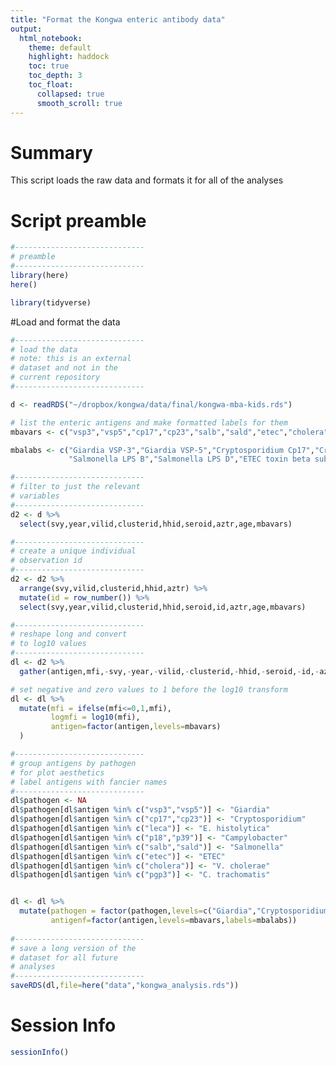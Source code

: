 ```yaml
---
title: "Format the Kongwa enteric antibody data"
output: 
  html_notebook:
    theme: default
    highlight: haddock
    toc: true
    toc_depth: 3
    toc_float:
      collapsed: true
      smooth_scroll: true
---
```


# Summary

This script loads the raw data and formats it for all of the analyses

# Script preamble
```r
#-----------------------------
# preamble
#-----------------------------
library(here)
here()

library(tidyverse)


```


#Load and format the data

```r
#-----------------------------
# load the data
# note: this is an external
# dataset and not in the
# current repository
#-----------------------------

d <- readRDS("~/dropbox/kongwa/data/final/kongwa-mba-kids.rds")

# list the enteric antigens and make formatted labels for them
mbavars <- c("vsp3","vsp5","cp17","cp23","salb","sald","etec","cholera","p18","p39","leca","pgp3")

mbalabs <- c("Giardia VSP-3","Giardia VSP-5","Cryptosporidium Cp17","Cryptosporidium Cp23",
             "Salmonella LPS B","Salmonella LPS D","ETEC toxin beta subunit","Cholera toxin beta subunit","Campylobacter p18","Campylobacter p39","E. histolytica LecA","C. trachomatis pgp3")

#-----------------------------
# filter to just the relevant
# variables
#-----------------------------
d2 <- d %>% 
  select(svy,year,vilid,clusterid,hhid,seroid,aztr,age,mbavars)

#-----------------------------
# create a unique individual
# observation id
#-----------------------------
d2 <- d2 %>%
  arrange(svy,vilid,clusterid,hhid,aztr) %>%
  mutate(id = row_number()) %>%
  select(svy,year,vilid,clusterid,hhid,seroid,id,aztr,age,mbavars)

#-----------------------------
# reshape long and convert
# to log10 values
#-----------------------------
dl <- d2 %>%
  gather(antigen,mfi,-svy,-year,-vilid,-clusterid,-hhid,-seroid,-id,-aztr,-age)

# set negative and zero values to 1 before the log10 transform
dl <- dl %>%
  mutate(mfi = ifelse(mfi<=0,1,mfi),
         logmfi = log10(mfi),
         antigen=factor(antigen,levels=mbavars)
  )

#-----------------------------
# group antigens by pathogen
# for plot aesthetics
# label antigens with fancier names
#-----------------------------
dl$pathogen <- NA
dl$pathogen[dl$antigen %in% c("vsp3","vsp5")] <- "Giardia"
dl$pathogen[dl$antigen %in% c("cp17","cp23")] <- "Cryptosporidium"
dl$pathogen[dl$antigen %in% c("leca")] <- "E. histolytica"
dl$pathogen[dl$antigen %in% c("p18","p39")] <- "Campylobacter"
dl$pathogen[dl$antigen %in% c("salb","sald")] <- "Salmonella"
dl$pathogen[dl$antigen %in% c("etec")] <- "ETEC"
dl$pathogen[dl$antigen %in% c("cholera")] <- "V. cholerae"
dl$pathogen[dl$antigen %in% c("pgp3")] <- "C. trachomatis"


dl <- dl %>%
  mutate(pathogen = factor(pathogen,levels=c("Giardia","Cryptosporidium","E. histolytica","Salmonella","ETEC","V. cholerae","Campylobacter","C. trachomatis")),
         antigenf=factor(antigen,levels=mbavars,labels=mbalabs))
     
#-----------------------------
# save a long version of the
# dataset for all future 
# analyses
#-----------------------------
saveRDS(dl,file=here("data","kongwa_analysis.rds"))
```
# Session Info
```r
sessionInfo()
```





